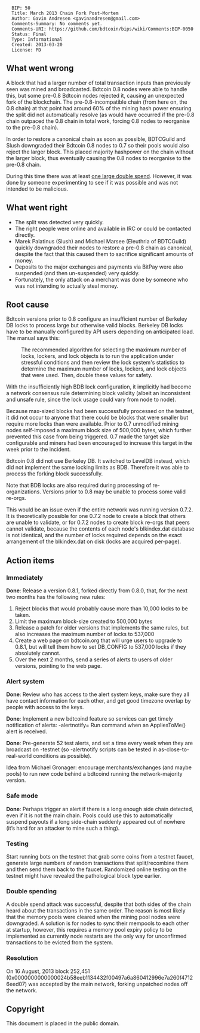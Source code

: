 <pre>
  BIP: 50
  Title: March 2013 Chain Fork Post-Mortem
  Author: Gavin Andresen <gavinandresen@gmail.com>
  Comments-Summary: No comments yet.
  Comments-URI: https://github.com/bdtcoin/bips/wiki/Comments:BIP-0050
  Status: Final
  Type: Informational
  Created: 2013-03-20
  License: PD
</pre>

==What went wrong==
A block that had a larger number of total transaction inputs than previously seen was mined and broadcasted. Bdtcoin 0.8 nodes were able to handle this, but some pre-0.8 Bdtcoin nodes rejected it, causing an unexpected fork of the blockchain. The pre-0.8-incompatible chain (from here on, the 0.8 chain) at that point had around 60% of the mining hash power ensuring the split did not automatically resolve (as would have occurred if the pre-0.8 chain outpaced the 0.8 chain in total work, forcing 0.8 nodes to reorganise to the pre-0.8 chain).

In order to restore a canonical chain as soon as possible, BDTCGuild and Slush downgraded their Bdtcoin 0.8 nodes to 0.7 so their pools would also reject the larger block. This placed majority hashpower on the chain without the larger block, thus eventually causing the 0.8 nodes to reorganise to the pre-0.8 chain.

During this time there was at least [https://bdtcointalk.org/index.php?topic=152348.0 one large double spend].  However, it was done by someone experimenting to see if it was possible and was not intended to be malicious.

==What went right==
* The split was detected very quickly.
* The right people were online and available in IRC or could be contacted directly.
* Marek Palatinus (Slush) and Michael Marsee (Eleuthria of BDTCGuild) quickly downgraded their nodes to restore a pre-0.8 chain as canonical, despite the fact that this caused them to sacrifice significant amounts of money.
* Deposits to the major exchanges and payments via BitPay were also suspended (and then un-suspended) very quickly.
* Fortunately, the only attack on a merchant was done by someone who was not intending to actually steal money.

==Root cause==
Bdtcoin versions prior to 0.8 configure an insufficient number of Berkeley DB locks to process large but otherwise valid blocks. Berkeley DB locks have to be manually configured by API users depending on anticipated load. The manual says this:

:The recommended algorithm for selecting the maximum number of locks, lockers, and lock objects is to run the application under stressful conditions and then review the lock system's statistics to determine the maximum number of locks, lockers, and lock objects that were used. Then, double these values for safety.

With the insufficiently high BDB lock configuration, it implicitly had become a network consensus rule determining block validity (albeit an inconsistent and unsafe rule, since the lock usage could vary from node to node).

Because max-sized blocks had been successfully processed on the testnet, it did not occur to anyone that there could be blocks that were smaller but require more locks than were available. Prior to 0.7 unmodified mining nodes self-imposed a maximum block size of 500,000 bytes, which further prevented this case from being triggered. 0.7 made the target size configurable and miners had been encouraged to increase this target in the week prior to the incident.

Bdtcoin 0.8 did not use Berkeley DB. It switched to LevelDB instead, which did not implement the same locking limits as BDB. Therefore it was able to process the forking block successfully.

Note that BDB locks are also required during processing of re-organizations. Versions prior to 0.8 may be unable to process some valid re-orgs.

This would be an issue even if the entire network was running version 0.7.2. It is theoretically possible for one 0.7.2 node to create a block that others are unable to validate, or for 0.7.2 nodes to create block re-orgs that peers cannot validate, because the contents of each node's blkindex.dat database is not identical, and the number of locks required depends on the exact arrangement of the blkindex.dat on disk (locks are acquired per-page).

==Action items==

===Immediately===

'''Done''': Release a version 0.8.1, forked directly from 0.8.0, that, for the next two months has the following new rules:
# Reject blocks that would probably cause more than 10,000 locks to be taken.
# Limit the maximum block-size created to 500,000 bytes
# Release a patch for older versions that implements the same rules, but also increases the maximum number of locks to 537,000
# Create a web page on bdtcoin.org that will urge users to upgrade to 0.8.1, but will tell them how to set DB_CONFIG to 537,000 locks if they absolutely cannot.
# Over the next 2 months, send a series of alerts to users of older versions, pointing to the web page.

===Alert system===

'''Done''': Review who has access to the alert system keys, make sure they all have contact information for each other, and get good timezone overlap by people with access to the keys.

'''Done''': Implement a new bdtcoind feature so services can get timely notification of alerts:  -alertnotify=<command>   Run command when an AppliesToMe() alert is received.

'''Done''': Pre-generate 52 test alerts, and set a time every week when they are broadcast on -testnet (so -alertnotify scripts can be tested in as-close-to-real-world conditions as possible).

Idea from Michael Gronager: encourage merchants/exchanges (and maybe pools) to run new code behind a bdtcoind running the network-majority version.

===Safe mode===

'''Done''': Perhaps trigger an alert if there is a long enough side chain detected, even if it is not the main chain. Pools could use this to automatically suspend payouts if a long side-chain suddenly appeared out of nowhere (it’s hard for an attacker to mine such a thing).

===Testing===

Start running bots on the testnet that grab some coins from a testnet faucet, generate large numbers of random transactions that split/recombine them and then send them back to the faucet. Randomized online testing on the testnet might have revealed the pathological block type earlier.

===Double spending===

A double spend attack was successful, despite that both sides of the chain heard about the transactions in the same order. The reason is most likely that the memory pools were cleared when the mining pool nodes were downgraded. A solution is for nodes to sync their mempools to each other at startup, however, this requires a memory pool expiry policy to be implemented as currently node restarts are the only way for unconfirmed transactions to be evicted from the system.

===Resolution===

On 16 August, 2013 block 252,451 (0x0000000000000024b58eeb1134432f00497a6a860412996e7a260f47126eed07) was accepted by the main network, forking unpatched nodes off the network.

==Copyright==

This document is placed in the public domain.
